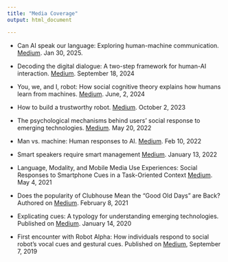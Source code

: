```yaml
---
title: "Media Coverage"
output: html_document

---
```


- Can AI speak our language: Exploring human-machine communication. [Medium](https://medium.com/university-of-florida-college-of-journalism-and/can-ai-speak-our-language-exploring-human-machine-communication-baaf83f77e5a). Jan 30, 2025. 

- Decoding the digital dialogue: A two-step framework for human-AI interaction. [Medium](https://medium.com/university-of-florida-college-of-journalism-and/decoding-the-digital-dialogue-a-two-step-framework-for-human-ai-interaction-c7a0178ccde4). September 18, 2024

- You, we, and I, robot: How social cognitive theory explains how humans learn from machines. [Medium](https://medium.com/university-of-florida-college-of-journalism-and/you-we-and-i-robot-how-social-cognitive-theory-explains-how-humans-learn-from-machines-0e18f0305246). June, 2, 2024

- How to build a trustworthy robot. [Medium](https://medium.com/university-of-florida-college-of-journalism-and/how-to-build-a-trustworthy-robot-bed1de61cd1f). October 2, 2023

- The psychological mechanisms behind users’ social response to emerging technologies. [Medium](https://medium.com/university-of-florida-college-of-journalism-and/the-psychological-mechanisms-behind-users-social-response-to-emerging-technologies-5e3fd54ca5f7). May 20, 2022

- Man vs. machine: Human responses to AI. [Medium](https://medium.com/university-of-florida-college-of-journalism-and/man-vs-machine-human-responses-to-ai-7cc8d9c3251c). Feb 10, 2022

- Smart speakers require smart management [Medium](https://medium.com/university-of-florida-college-of-journalism-and/smart-speakers-require-smart-management-b447160dd6b5). January 13, 2022

- Language, Modality, and Mobile Media Use Experiences: Social Responses to Smartphone Cues in a Task-Oriented Context [Medium](https://medium.com/university-of-florida-college-of-journalism-and/language-modality-and-mobile-media-use-experiences-social-responses-to-smartphone-cues-in-a-7fa7e07376e6). May 4, 2021

- Does the popularity of Clubhouse Mean the “Good Old Days” are Back? Authored on [Medium](https://medium.com/university-of-florida-college-of-journalism-and/does-the-popularity-of-clubhouse-mean-the-good-old-days-are-back-69a863a3918e). February 8, 2021

- Explicating cues: A typology for understanding emerging technologies. Published on [Medium](https://medium.com/university-of-florida-college-of-journalism-and/explicating-cues-a-typology-for-understanding-emerging-media-technologies-c76509e428a8). January 14, 2020

- First encounter with Robot Alpha: How individuals respond to social robot’s vocal cues and gestural cues. Published on [Medium](https://medium.com/university-of-florida-college-of-journalism-and/first-encounter-with-robot-alpha-how-individuals-respond-to-social-robots-vocal-cues-and-gestures-1395c8bb506d), September 7, 2019






